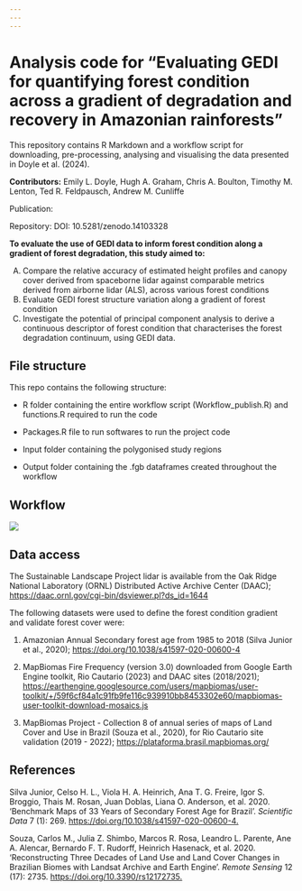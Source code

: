 ```yaml
---
---
---
```


# Analysis code for "Evaluating GEDI for quantifying forest condition across a gradient of degradation and recovery in Amazonian rainforests"

This repository contains R Markdown and a workflow script for downloading, pre-processing, analysing and visualising the data presented in Doyle et al. (2024).

**Contributors:** Emily L. Doyle, Hugh A. Graham, Chris A. Boulton, Timothy M. Lenton, Ted R. Feldpausch, Andrew M. Cunliffe

Publication:

Repository: DOI: 10.5281/zenodo.14103328

**To evaluate the use of GEDI data to inform forest condition along a gradient of forest degradation, this study aimed to:**

(A) Compare the relative accuracy of estimated height profiles and canopy cover derived from spaceborne lidar against comparable metrics derived from airborne lidar (ALS), across various forest conditions
(B) Evaluate GEDI forest structure variation along a gradient of forest condition
(C) Investigate the potential of principal component analysis to derive a continuous descriptor of forest condition that characterises the forest degradation continuum, using GEDI data.

## File structure

This repo contains the following structure:

-   R folder containing the entire workflow script (Workflow_publish.R) and functions.R required to run the code

-   Packages.R file to run softwares to run the project code

-   Input folder containing the polygonised study regions

-   Output folder containing the .fgb dataframes created throughout the workflow

## Workflow

![](images/Doyle%20et%20al%202024%20workflow-02.jpg)

## Data access

The Sustainable Landscape Project lidar is available from the Oak Ridge National Laboratory (ORNL) Distributed Active Archive Center (DAAC); <https://daac.ornl.gov/cgi-bin/dsviewer.pl?ds_id=1644>

The following datasets were used to define the forest condition gradient and validate forest cover were:

1.  Amazonian Annual Secondary forest age from 1985 to 2018 (Silva Junior et al., 2020); <https://doi.org/10.1038/s41597-020-00600-4>

2.  MapBiomas Fire Frequency (version 3.0) downloaded from Google Earth Engine toolkit, Rio Cautario (2023) and DAAC sites (2018/2021); <https://earthengine.googlesource.com/users/mapbiomas/user-toolkit/+/59f6cf84a1c91fb9fe116c939910bb8453302e60/mapbiomas-user-toolkit-download-mosaics.js>

3.  MapBiomas Project - Collection 8 of annual series of maps of Land Cover and Use in Brazil (Souza et al., 2020), for Rio Cautario site validation (2019 - 2022); [https://plataforma.brasil.mapbiomas.org/](https://plataforma.brasil.mapbiomas.org/cobertura?activeBaseMap=9&layersOpacity=100&activeModule=coverage&activeModuleContent=coverage%3Acoverage_main&activeYear=2023&mapPosition=-15.114553%2C-51.459961%2C4&timelineLimitsRange=1985%2C2023&baseParams%5BgroupType%5D=geometry&baseParams%5BactiveClassTreeOptionValue%5D=default&baseParams%5BactiveClassTreeNodeIds%5D=1%2C7%2C8%2C9%2C10%2C11%2C2%2C12%2C13%2C14%2C15%2C16%2C3%2C18%2C19%2C28%2C30%2C31%2C32%2C33%2C34%2C29%2C35%2C36%2C37%2C38%2C20%2C21%2C4%2C22%2C23%2C24%2C25%2C5%2C26%2C27%2C6&baseParams%5BactiveSubmodule%5D=coverage_main&baseParams%5ByearRange%5D=1985-2023){.uri}

## References

Silva Junior, Celso H. L., Viola H. A. Heinrich, Ana T. G. Freire, Igor S. Broggio, Thais M. Rosan, Juan Doblas, Liana O. Anderson, et al. 2020. ‘Benchmark Maps of 33 Years of Secondary Forest Age for Brazil’. *Scientific Data* 7 (1): 269. <https://doi.org/10.1038/s41597-020-00600-4.>

Souza, Carlos M., Julia Z. Shimbo, Marcos R. Rosa, Leandro L. Parente, Ane A. Alencar, Bernardo F. T. Rudorff, Heinrich Hasenack, et al. 2020. ‘Reconstructing Three Decades of Land Use and Land Cover Changes in Brazilian Biomes with Landsat Archive and Earth Engine’. *Remote Sensing* 12 (17): 2735. <https://doi.org/10.3390/rs12172735.>
